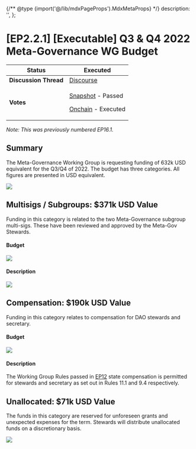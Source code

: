 {/** @type {import('@/lib/mdxPageProps').MdxMetaProps} */}
    description: '',
};

# \[EP2.2.1] \[Executable] Q3 & Q4 2022 Meta-Governance WG Budget

| **Status**            | Executed                                                                                                                                                                                                                                                                                                                                                             |
| --------------------- | -------------------------------------------------------------------------------------------------------------------------------------------------------------------------------------------------------------------------------------------------------------------------------------------------------------------------------------------------------------------- |
| **Discussion Thread** | [Discourse](https://discuss.ens.domains/t/discuss-the-meta-governance-q3-q4-budget-request/13756)                                                                                                                                                                                                                                                                    |
| **Votes**             | <p><a href="https://snapshot.org/#/ens.eth/proposal/0x46c7294aca8d70ae8213e8e8c6915697c7be1aab731fbb7e534276f7eb0ef2b9">Snapshot</a> - Passed</p><p><a href="https://www.tally.xyz/governance/eip155:1:0x323A76393544d5ecca80cd6ef2A560C6a395b7E3/proposal/21861129347596183989807248258922558214743224135371288783165185538477576992486">Onchain</a> - Executed</p> |

_Note: This was previously numbered EP16.1._

## Summary

The Meta-Governance Working Group is requesting funding of 632k USD equivalent for the Q3/Q4 of 2022. The budget has three categories. All figures are presented in USD equivalent.

![](/dao/proposals/2.2.1-1.png)

## Multisigs / Subgroups: $371k USD Value

Funding in this category is related to the two Meta-Governance subgroup multi-sigs. These have been reviewed and approved by the Meta-Gov Stewards.

#### Budget

![](/dao/proposals/2.2.1-2.png)

#### Description

![](/dao/proposals/2.2.1-3.png)

## Compensation: $190k USD Value

Funding in this category relates to compensation for DAO stewards and secretary.

#### Budget

![](/dao/proposals/2.2.1-4.png)

#### Description

The Working Group Rules passed in [EP12](https://discuss.ens.domains/t/ep12-social-working-group-rules/12953#specification-3) state compensation is permitted for stewards and secretary as set out in Rules 11.1 and 9.4 respectively.

## Unallocated: $71k USD Value

The funds in this category are reserved for unforeseen grants and unexpected expenses for the term. Stewards will distribute unallocated funds on a discretionary basis.

![](/dao/proposals/2.2.1-5.png)
